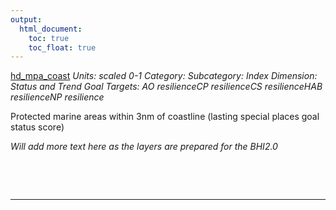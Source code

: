 ```yaml
---
output:
  html_document:
    toc: true
    toc_float: true
---
```


[hd_mpa_coast](https://github.com/OHI-Science/bhi/blob/master/baltic/layers/hd_mpa_coast_gl2018.csv)
*Units: scaled 0-1*
*Category:*
*Subcategory:*
*Index Dimension: Status and Trend*
*Goal Targets: AO resilienceCP resilienceCS resilienceHAB resilienceNP resilience*

Protected marine areas within 3nm of coastline (lasting special places goal status score)

*Will add more text here as the layers are prepared for the BHI2.0*

<br>



<br>

--- 
